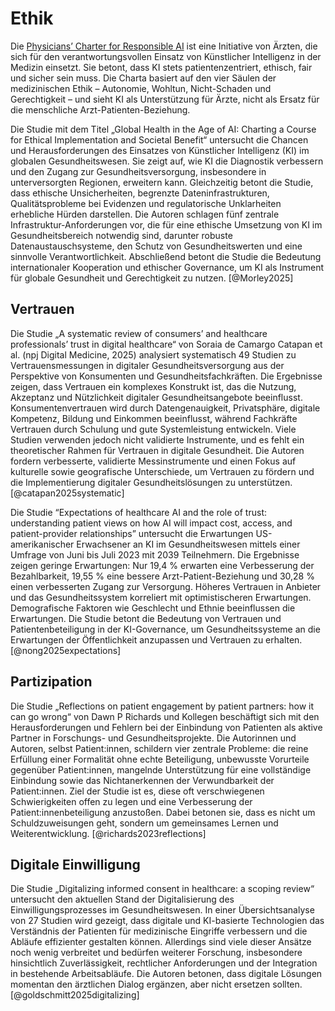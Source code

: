 # Ethik

Die [Physicians' Charter for Responsible AI](https://physicianscharter.ai/) ist eine Initiative von Ärzten, die sich für den verantwortungsvollen Einsatz von Künstlicher Intelligenz in der Medizin einsetzt. Sie betont, dass KI stets patientenzentriert, ethisch, fair und sicher sein muss. Die Charta basiert auf den vier Säulen der medizinischen Ethik – Autonomie, Wohltun, Nicht-Schaden und Gerechtigkeit – und sieht KI als Unterstützung für Ärzte, nicht als Ersatz für die menschliche Arzt-Patienten-Beziehung.

Die Studie mit dem Titel „Global Health in the Age of AI: Charting a Course for Ethical Implementation and Societal Benefit“ untersucht die Chancen und Herausforderungen des Einsatzes von Künstlicher Intelligenz (KI) im globalen Gesundheitswesen. Sie zeigt auf, wie KI die Diagnostik verbessern und den Zugang zur Gesundheitsversorgung, insbesondere in unterversorgten Regionen, erweitern kann. Gleichzeitig betont die Studie, dass ethische Unsicherheiten, begrenzte Dateninfrastrukturen, Qualitätsprobleme bei Evidenzen und regulatorische Unklarheiten erhebliche Hürden darstellen. Die Autoren schlagen fünf zentrale Infrastruktur-Anforderungen vor, die für eine ethische Umsetzung von KI im Gesundheitsbereich notwendig sind, darunter robuste Datenaustauschsysteme, den Schutz von Gesundheitswerten und eine sinnvolle Verantwortlichkeit. Abschließend betont die Studie die Bedeutung internationaler Kooperation und ethischer Governance, um KI als Instrument für globale Gesundheit und Gerechtigkeit zu nutzen. [@Morley2025]

## Vertrauen

Die Studie „A systematic review of consumers’ and healthcare professionals’ trust in digital healthcare“ von Soraia de Camargo Catapan et al. (npj Digital Medicine, 2025) analysiert systematisch 49 Studien zu Vertrauensmessungen in digitaler Gesundheitsversorgung aus der Perspektive von Konsumenten und Gesundheitsfachkräften. Die Ergebnisse zeigen, dass Vertrauen ein komplexes Konstrukt ist, das die Nutzung, Akzeptanz und Nützlichkeit digitaler Gesundheitsangebote beeinflusst. Konsumentenvertrauen wird durch Datengenauigkeit, Privatsphäre, digitale Kompetenz, Bildung und Einkommen beeinflusst, während Fachkräfte Vertrauen durch Schulung und gute Systemleistung entwickeln. Viele Studien verwenden jedoch nicht validierte Instrumente, und es fehlt ein theoretischer Rahmen für Vertrauen in digitale Gesundheit. Die Autoren fordern verbesserte, validierte Messinstrumente und einen Fokus auf kulturelle sowie geografische Unterschiede, um Vertrauen zu fördern und die Implementierung digitaler Gesundheitslösungen zu unterstützen. [@catapan2025systematic]

Die Studie "Expectations of healthcare AI and the role of trust: understanding patient views on how AI will impact cost, access, and patient-provider relationships" untersucht die Erwartungen US-amerikanischer Erwachsener an KI im Gesundheitswesen mittels einer Umfrage von Juni bis Juli 2023 mit 2039 Teilnehmern. Die Ergebnisse zeigen geringe Erwartungen: Nur 19,4 % erwarten eine Verbesserung der Bezahlbarkeit, 19,55 % eine bessere Arzt-Patient-Beziehung und 30,28 % einen verbesserten Zugang zur Versorgung. Höheres Vertrauen in Anbieter und das Gesundheitssystem korreliert mit optimistischeren Erwartungen. Demografische Faktoren wie Geschlecht und Ethnie beeinflussen die Erwartungen. Die Studie betont die Bedeutung von Vertrauen und Patientenbeteiligung in der KI-Governance, um Gesundheitssysteme an die Erwartungen der Öffentlichkeit anzupassen und Vertrauen zu erhalten. [@nong2025expectations]

## Partizipation

Die Studie „Reflections on patient engagement by patient partners: how it can go wrong“ von Dawn P Richards und Kollegen beschäftigt sich mit den Herausforderungen und Fehlern bei der Einbindung von Patienten als aktive Partner in Forschungs- und Gesundheitsprojekte. Die Autorinnen und Autoren, selbst Patient:innen, schildern vier zentrale Probleme: die reine Erfüllung einer Formalität ohne echte Beteiligung, unbewusste Vorurteile gegenüber Patient:innen, mangelnde Unterstützung für eine vollständige Einbindung sowie das Nichtanerkennen der Verwundbarkeit der Patient:innen. Ziel der Studie ist es, diese oft verschwiegenen Schwierigkeiten offen zu legen und eine Verbesserung der Patient:innenbeteiligung anzustoßen. Dabei betonen sie, dass es nicht um Schuldzuweisungen geht, sondern um gemeinsames Lernen und Weiterentwicklung. [@richards2023reflections]

## Digitale Einwilligung

Die Studie „Digitalizing informed consent in healthcare: a scoping review“ untersucht den aktuellen Stand der Digitalisierung des Einwilligungsprozesses im Gesundheitswesen. In einer Übersichtsanalyse von 27 Studien wird gezeigt, dass digitale und KI-basierte Technologien das Verständnis der Patienten für medizinische Eingriffe verbessern und die Abläufe effizienter gestalten können. Allerdings sind viele dieser Ansätze noch wenig verbreitet und bedürfen weiterer Forschung, insbesondere hinsichtlich Zuverlässigkeit, rechtlicher Anforderungen und der Integration in bestehende Arbeitsabläufe. Die Autoren betonen, dass digitale Lösungen momentan den ärztlichen Dialog ergänzen, aber nicht ersetzen sollten. [@goldschmitt2025digitalizing]
